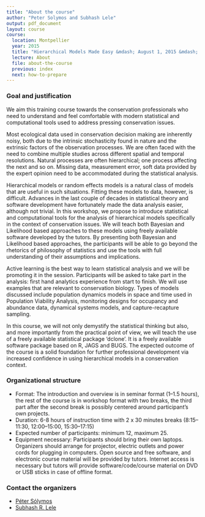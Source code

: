 ```yaml
---
title: "About the course"
author: "Peter Solymos and Subhash Lele"
output: pdf_document
layout: course
course:
  location: Montpellier
  year: 2015
  title: "Hierarchical Models Made Easy &mdash; August 1, 2015 &mdash; Montpellier, France &mdash; ICCB/ECCB Congress"
  lecture: About
  file: about-the-course
  previous: index
  next: how-to-prepare
---
```


### Goal and justification

We aim this training course towards the conservation professionals who need to understand and feel comfortable with modern statistical and computational tools used to address pressing conservation issues.

Most ecological data used in conservation decision making are inherently noisy, both due to the intrinsic stochasticity found in nature and the extrinsic factors of the observation processes. We are often faced with the need to combine multiple studies across different spatial and temporal resolutions. Natural processes are often hierarchical; one process affecting the next and so on. Missing data, measurement error, soft data provided by the expert opinion need to be accommodated during the statistical analysis. 

Hierarchical models or random effects models is a natural class of models that are useful in such situations. Fitting these models to data, however, is difficult. Advances in the last couple of decades in statistical theory and software development have fortunately made the data analysis easier, although not trivial. In this workshop, we propose to introduce statistical and computational tools for the analysis of hierarchical models specifically in the context of conservation issues. We will teach both Bayesian and Likelihood based approaches to these models using freely available software developed by the tutors. By presenting both Bayesian and Likelihood based approaches, the participants will be able to go beyond the rhetorics of philosophy of statistics and use the tools with full understanding of their assumptions and implications.

Active learning is the best way to learn statistical analysis and we will be promoting it in the session. Participants will be asked to take part in the analysis: first hand analytics experience from start to finish. We will use examples that are relevant to conservation biology. Types of models discussed include population dynamics models in space and time used in Population Viability Analysis, monitoring designs for occupancy and abundance data, dynamical systems models, and capture-recapture sampling. 

In this course, we will not only demystify the statistical thinking but also, and more importantly from the practical point of view, we will teach the use of a freely available statistical package ‘dclone’. It is a freely available software package based on R, JAGS and BUGS. The expected outcome of the course is a solid foundation for further professional development via increased confidence in using hierarchical models in a conservation context.

### Organizational structure

* Format: The introduction and overview is in seminar format (1&ndash;1.5 hours), the rest of the course is in workshop format with two breaks, the third part after the second break is possibly centered around participant’s own projects.
* Duration: 6-8 hours of instruction time with 2 x 30 minutes breaks (8:15&ndash;11:30, 12:00&ndash;15:00, 15:30&ndash;17:15)
* Expected number of participants: minimum 12, maximum 25.
* Equipment necessary: Participants should bring their own laptops. Organizers should arrange for projector, electric outlets and power cords for plugging in computers. Open source and free software, and electronic course material will be provided by tutors. Internet access is necessary but tutors will provide software/code/course material on DVD or USB sticks in case of offline format.

### Contact the organizers

* [Péter Sólymos](http://peter.solymos.org)
* [Subhash R. Lele](http://www.stat.ualberta.ca/~slele/)

